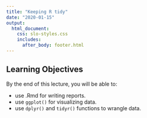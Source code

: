 ```yaml
---
title: "Keeping R tidy"
date: "2020-01-15"
output: 
  html_document:
    css: slo-styles.css 
    includes:
      after_body: footer.html
---
```


## Learning Objectives

By the end of this lecture, you will be able to:

- use .Rmd for writing reports.
- use `ggplot()` for visualizing data.
- use `dplyr()` and `tidyr()` functions to wrangle data.

<br>
<br>
<br>